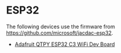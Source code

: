 # ESP32

The following devices use the firmware from https://github.com/microsoft/jacdac-esp32.

-   [Adafruit QTPY ESP32 C3 WiFi Dev Board](/devices/esp32/adafruit-qt-py-esp32-c3-wifi-dev-board/)
